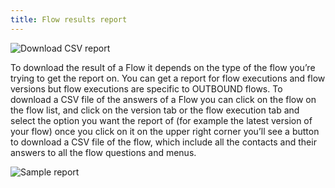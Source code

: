 ```yaml
---
title: Flow results report
---
```


![Download CSV report](https://hilos-media.s3.us-east-2.amazonaws.com/mintlify/advanced/flows/flow-reports/download-report.png)

To download the result of a Flow it depends on the type of the flow you’re trying to get the report on. You can get a report for flow executions and flow versions but flow executions are specific to OUTBOUND flows. To download a CSV file of the answers of a Flow you can click on the flow on the flow list, and click on the version tab or the flow execution tab and select the option you want the report of (for example the latest version of your flow) once you click on it on the upper right corner you’ll see a button to download a CSV file of the flow, which include all the contacts and their answers to all the flow questions and menus.

![Sample report](https://hilos-media.s3.us-east-2.amazonaws.com/mintlify/advanced/flows/flow-reports/report-sample.png)